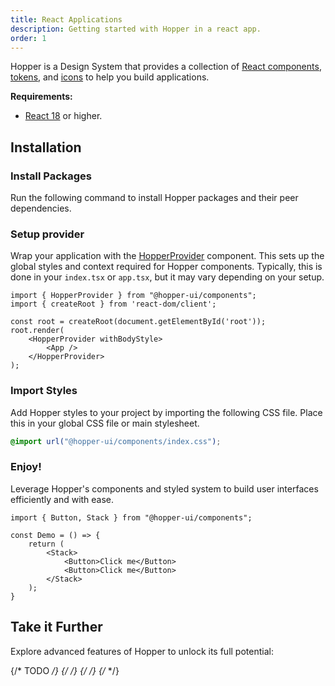 ```yaml
---
title: React Applications
description: Getting started with Hopper in a react app.
order: 1
---
```


Hopper is a Design System that provides a collection of [React components](../../components/component-list), [tokens](../../tokens/overview/introduction), and [icons](../../icons/overview/introduction) to help you build applications.

**Requirements:**
- [React 18](https://reactjs.org/) or higher.

## Installation

### Install Packages

Run the following command to install Hopper packages and their peer dependencies.

<PackageInstallation library="components @hopper-ui/icons @hopper-ui/styled-system react-aria react-aria-components" mod="prod" />

### Setup provider

Wrap your application with the [HopperProvider](/components/HopperProvider) component. This sets up the global styles and context required for Hopper components. Typically, this is done in your `index.tsx` or `app.tsx`, but it may vary depending on your setup.

```tsx
import { HopperProvider } from "@hopper-ui/components";
import { createRoot } from 'react-dom/client';

const root = createRoot(document.getElementById('root'));
root.render(
    <HopperProvider withBodyStyle>
        <App />
    </HopperProvider>
);
```

### Import Styles

Add Hopper styles to your project by importing the following CSS file. Place this in your global CSS file or main stylesheet.

```css
@import url("@hopper-ui/components/index.css");
```

### Enjoy!
Leverage Hopper's components and styled system to build user interfaces efficiently and with ease.

```tsx
import { Button, Stack } from "@hopper-ui/components";

const Demo = () => {
    return (
        <Stack>
            <Button>Click me</Button>
            <Button>Click me</Button>
        </Stack>
    );
}
```

## Take it Further
Explore advanced features of Hopper to unlock its full potential:

{/* TODO */}
<CardLinkList size="sm">
    <CardLink href="../../icons/overview/introduction" size="sm" title="Icons" description="Use a rich library of icons in your applications." />
    {/* <CardLink href="#" size="sm" title="Client Side Routing" description="Ensure seamless navigation with Hopper components." type="secondary" /> */}
    <CardLink href="/components/color-schemes" size="sm" title="Color Schemes" description="Implement and customize dark mode for your application seamlessly." />
    <CardLink href="/components/internationalization" size="sm" title="Internationalization" description="Build applications for multiple languages and locales." />
    <CardLink href="/components/responsive-styles" size="sm" title="Responsive Styles" description="Design interfaces that adapt to different screen sizes." />
    {/* <CardLink href="#" size="sm" title="Slots" description="Extend and compose components flexibly." /> */}
    {/* <CardLink href="#" size="sm" title="Styling" description="Style components with Hopper's styled system and override defaults." /> */}
</CardLinkList>
